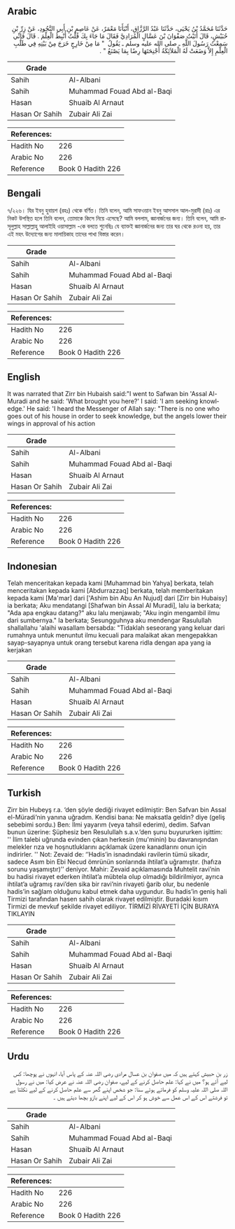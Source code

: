 ## Arabic


<div dir="rtl" lang="ar" style={{fontSize:'larger',backgroundColor:'#f8f9fa',padding:20}}>
حَدَّثَنَا مُحَمَّدُ بْنُ يَحْيَى، حَدَّثَنَا عَبْدُ الرَّزَّاقِ، أَنْبَأَنَا مَعْمَرٌ، عَنْ عَاصِمِ بْنِ أَبِي النَّجُودِ، عَنْ زِرِّ بْنِ حُبَيْشٍ، قَالَ أَتَيْتُ صَفْوَانَ بْنَ عَسَّالٍ الْمُرَادِيَّ فَقَالَ مَا جَاءَ بِكَ قُلْتُ أُنْبِطُ الْعِلْمَ ‏.‏ قَالَ فَإِنِّي سَمِعْتُ رَسُولَ اللَّهِ ـ صلى الله عليه وسلم ـ يَقُولُ ‏ "‏ مَا مِنْ خَارِجٍ خَرَجَ مِنْ بَيْتِهِ فِي طَلَبِ الْعِلْمِ إِلاَّ وَضَعَتْ لَهُ الْمَلاَئِكَةُ أَجْنِحَتَهَا رِضًا بِمَا يَصْنَعُ ‏"‏ ‏.‏
</div>
<div style={{backgroundColor:'#f8f9fa',padding:20, marginBottom: 10}}><table> <thead> <tr> <th>Grade</th> <th></th> </tr> </thead> <tbody> <tr><td>Sahih</td><td>Al-Albani</td></tr><tr><td>Sahih</td><td>Muhammad Fouad Abd al-Baqi</td></tr><tr><td>Hasan</td><td>Shuaib Al Arnaut</td></tr><tr><td>Hasan Or Sahih</td><td>Zubair Ali Zai</td></tr></tbody></table><table> <thead> <tr> <th>References:</th> <th></th> </tr> </thead> <tbody><tr><td>Hadith No</td><td>226</td></tr><tr><td>Arabic No</td><td>226</td></tr><tr><td>Reference</td><td>Book 0 Hadith 226</td></tr></tbody></table></div>

## Bengali


<div dir="ltr" lang="bn" style={{fontSize:'larger',backgroundColor:'#f8f9fa',padding:20}}>
৭/২২৬। যির ইবনু হুবায়শ (রহঃ) থেকে বর্ণিত। তিনি বলেন, আমি সাফওয়ান ইবনু আসসাল আল-মুরাদী (রাঃ) এর নিকট উপস্থিত হলে তিনি বলেন, তোমাকে কিসে নিয়ে এসেছে? আমি বললাম, জ্ঞানার্জনের জন্য। তিনি বলেন, আমি রাসূলুল্লাহ সাল্লাল্লাহু আলাইহি ওয়াসাল্লাম -কে বলতে শুনেছিঃ যে ব্যাক্তই জ্ঞানার্জনের জন্য তার ঘর থেকে রওনা হয়, তার এই মহৎ উদ্যোগের জন্য মালায়িকাহ তাদের পাখা বিস্তার করেন।
</div>
<div style={{backgroundColor:'#f8f9fa',padding:20, marginBottom: 10}}><table> <thead> <tr> <th>Grade</th> <th></th> </tr> </thead> <tbody> <tr><td>Sahih</td><td>Al-Albani</td></tr><tr><td>Sahih</td><td>Muhammad Fouad Abd al-Baqi</td></tr><tr><td>Hasan</td><td>Shuaib Al Arnaut</td></tr><tr><td>Hasan Or Sahih</td><td>Zubair Ali Zai</td></tr></tbody></table><table> <thead> <tr> <th>References:</th> <th></th> </tr> </thead> <tbody><tr><td>Hadith No</td><td>226</td></tr><tr><td>Arabic No</td><td>226</td></tr><tr><td>Reference</td><td>Book 0 Hadith 226</td></tr></tbody></table></div>

## English


<div dir="ltr" lang="en" style={{fontSize:'larger',backgroundColor:'#f8f9fa',padding:20}}>
It was narrated that Zirr bin Hubaish said:"I went to Safwan bin 'Assal Al-Muradi and he said: 'What brought you here?' I said: 'I am seeking knowledge.' He said: 'I heard the Messenger of Allah say: "There is no one who goes out of his house in order to seek knowledge, but the angels lower their wings in approval of his action
</div>
<div style={{backgroundColor:'#f8f9fa',padding:20, marginBottom: 10}}><table> <thead> <tr> <th>Grade</th> <th></th> </tr> </thead> <tbody> <tr><td>Sahih</td><td>Al-Albani</td></tr><tr><td>Sahih</td><td>Muhammad Fouad Abd al-Baqi</td></tr><tr><td>Hasan</td><td>Shuaib Al Arnaut</td></tr><tr><td>Hasan Or Sahih</td><td>Zubair Ali Zai</td></tr></tbody></table><table> <thead> <tr> <th>References:</th> <th></th> </tr> </thead> <tbody><tr><td>Hadith No</td><td>226</td></tr><tr><td>Arabic No</td><td>226</td></tr><tr><td>Reference</td><td>Book 0 Hadith 226</td></tr></tbody></table></div>

## Indonesian


<div dir="ltr" lang="id" style={{fontSize:'larger',backgroundColor:'#f8f9fa',padding:20}}>
Telah menceritakan kepada kami [Muhammad bin Yahya] berkata, telah menceritakan kepada kami [Abdurrazzaq] berkata, telah memberitakan kepada kami [Ma'mar] dari ['Ashim bin Abu An Nujud] dari [Zirr bin Hubaisy] ia berkata; Aku mendatangi [Shafwan bin Assal Al Muradi], lalu ia berkata; "Ada apa engkau datang?" aku lalu menjawab; "Aku ingin mengambil ilmu dari sumbernya." Ia berkata; Sesungguhnya aku mendengar Rasulullah shallallahu 'alaihi wasallam bersabda: "Tidaklah seseorang yang keluar dari rumahnya untuk menuntut ilmu kecuali para malaikat akan mengepakkan sayap-sayapnya untuk orang tersebut karena ridla dengan apa yang ia kerjakan
</div>
<div style={{backgroundColor:'#f8f9fa',padding:20, marginBottom: 10}}><table> <thead> <tr> <th>Grade</th> <th></th> </tr> </thead> <tbody> <tr><td>Sahih</td><td>Al-Albani</td></tr><tr><td>Sahih</td><td>Muhammad Fouad Abd al-Baqi</td></tr><tr><td>Hasan</td><td>Shuaib Al Arnaut</td></tr><tr><td>Hasan Or Sahih</td><td>Zubair Ali Zai</td></tr></tbody></table><table> <thead> <tr> <th>References:</th> <th></th> </tr> </thead> <tbody><tr><td>Hadith No</td><td>226</td></tr><tr><td>Arabic No</td><td>226</td></tr><tr><td>Reference</td><td>Book 0 Hadith 226</td></tr></tbody></table></div>

## Turkish


<div dir="ltr" lang="tr" style={{fontSize:'larger',backgroundColor:'#f8f9fa',padding:20}}>
Zirr bin Hubeyş r.a. ‘den şöyle dediği rivayet edilmiştir: Ben Safvan bin Assal el-Müradi’nin yanına uğradım. Kendisi bana: Ne maksatla geldin? diye (geliş sebebimi sordu.) Ben: İlmi yayarım (veya tahsil ederim), dedim. Safvan bunun üzerine: Şüphesiz ben Resulullah s.a.v.’den şunu buyururken işittim: '' İlim talebi uğrunda evinden çıkan herkesin (mu'minin) bu davranışından melekler rıza ve hoşnutluklarını açıklamak üzere kanadlarını onun için indirirler. '' Not: Zevaid de: ‘’Hadis’in isnadındaki ravilerin tümü sikadır, sadece Asım bin Ebi Necud ömrünün sonlarında ihtilat’a uğramıştır. (hafıza sorunu yaşamıştır)’’ deniyor. Mahir: Zevaid açıklamasında Muhtelit ravi’nin bu hadisi rivayet ederken ihtilat’a mübtela olup olmadığı bildirilmiyor, ayrıca ihtilat’a uğramış ravi’den sika bir ravi’nin rivayeti ğarib olur, bu nedenle hadis’in sağlam olduğunu kabul etmek daha uygundur. Bu hadis’in geniş hali Tirmizi tarafından hasen sahih olarak rivayet edilmiştir. Buradaki kısım Tirmizi de mevkuf şekilde rivayet ediliyor. TİRMİZİ RİVAYETİ İÇİN BURAYA TIKLAYIN
</div>
<div style={{backgroundColor:'#f8f9fa',padding:20, marginBottom: 10}}><table> <thead> <tr> <th>Grade</th> <th></th> </tr> </thead> <tbody> <tr><td>Sahih</td><td>Al-Albani</td></tr><tr><td>Sahih</td><td>Muhammad Fouad Abd al-Baqi</td></tr><tr><td>Hasan</td><td>Shuaib Al Arnaut</td></tr><tr><td>Hasan Or Sahih</td><td>Zubair Ali Zai</td></tr></tbody></table><table> <thead> <tr> <th>References:</th> <th></th> </tr> </thead> <tbody><tr><td>Hadith No</td><td>226</td></tr><tr><td>Arabic No</td><td>226</td></tr><tr><td>Reference</td><td>Book 0 Hadith 226</td></tr></tbody></table></div>

## Urdu


<div dir="rtl" lang="ur" style={{fontSize:'larger',backgroundColor:'#f8f9fa',padding:20}}>
زر بن حبیش کہتے ہیں کہ میں صفوان بن عسال مرادی رضی اللہ عنہ کے پاس آیا، انہوں نے پوچھا: کس لیے آئے ہو؟ میں نے کہا: علم حاصل کرنے کے لیے، صفوان رضی اللہ عنہ نے عرض کیا: میں نے رسول اللہ صلی اللہ علیہ وسلم کو فرماتے ہوئے سنا: جو شخص اپنے گھر سے علم حاصل کرنے کے لیے نکلتا ہے تو فرشتے اس کے اس عمل سے خوش ہو کر اس کے لیے اپنے بازو بچھا دیتے ہیں ۔
</div>
<div style={{backgroundColor:'#f8f9fa',padding:20, marginBottom: 10}}><table> <thead> <tr> <th>Grade</th> <th></th> </tr> </thead> <tbody> <tr><td>Sahih</td><td>Al-Albani</td></tr><tr><td>Sahih</td><td>Muhammad Fouad Abd al-Baqi</td></tr><tr><td>Hasan</td><td>Shuaib Al Arnaut</td></tr><tr><td>Hasan Or Sahih</td><td>Zubair Ali Zai</td></tr></tbody></table><table> <thead> <tr> <th>References:</th> <th></th> </tr> </thead> <tbody><tr><td>Hadith No</td><td>226</td></tr><tr><td>Arabic No</td><td>226</td></tr><tr><td>Reference</td><td>Book 0 Hadith 226</td></tr></tbody></table></div>